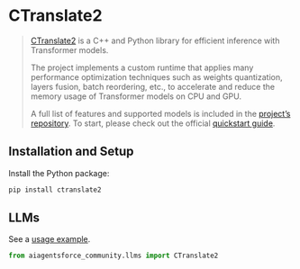 # CTranslate2

>[CTranslate2](https://opennmt.net/CTranslate2/quickstart.html) is a C++ and Python library 
> for efficient inference with Transformer models.
>
>The project implements a custom runtime that applies many performance optimization
> techniques such as weights quantization, layers fusion, batch reordering, etc., 
> to accelerate and reduce the memory usage of Transformer models on CPU and GPU.
>
>A full list of features and supported models is included in the 
> [project’s repository](https://opennmt.net/CTranslate2/guides/transformers.html). 
> To start, please check out the official [quickstart guide](https://opennmt.net/CTranslate2/quickstart.html).


## Installation and Setup

Install the Python package:

```bash
pip install ctranslate2
```


## LLMs

See a [usage example](/docs/integrations/llms/ctranslate2).

```python
from aiagentsforce_community.llms import CTranslate2
```
